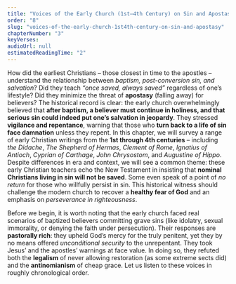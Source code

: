 ```yaml
---
title: "Voices of the Early Church (1st–4th Century) on Sin and Apostasy"
order: "8"
slug: "voices-of-the-early-church-1st4th-century-on-sin-and-apostasy"
chapterNumber: "3"
keyVerses:
audioUrl: null
estimatedReadingTime: "2"
---
```

How did the earliest Christians – those closest in time to the apostles – understand the relationship between *baptism, post-conversion sin, and salvation*? Did they teach *“once saved, always saved”* regardless of one’s lifestyle? Did they minimize the threat of **apostasy** (falling away) for believers? The historical record is clear: the early church overwhelmingly believed that **after baptism, a believer must continue in holiness, and that serious sin could indeed put one’s salvation in jeopardy**. They stressed **vigilance and repentance**, warning that those who **turn back to a life of sin face damnation** unless they repent. In this chapter, we will survey a range of early Christian writings from the **1st through 4th centuries** – including *the Didache*, *The Shepherd of Hermas*, *Clement of Rome*, *Ignatius of Antioch*, *Cyprian of Carthage*, *John Chrysostom*, and *Augustine of Hippo*. Despite differences in era and context, we will see a common theme: these early Christian teachers echo the New Testament in insisting that **nominal Christians living in sin will not be saved**. Some even speak of a point of *no return* for those who willfully persist in sin. This historical witness should challenge the modern church to recover a **healthy fear of God** and an emphasis on *perseverance in righteousness*.

Before we begin, it is worth noting that the early church faced real scenarios of baptized believers committing grave sins (like idolatry, sexual immorality, or denying the faith under persecution). Their responses are **pastorally rich**: they upheld God’s mercy for the truly penitent, yet they by no means offered *unconditional security* to the unrepentant. They took Jesus’ and the apostles’ warnings at face value. In doing so, they refuted both the **legalism** of never allowing restoration (as some extreme sects did) and the **antinomianism** of cheap grace. Let us listen to these voices in roughly chronological order.
